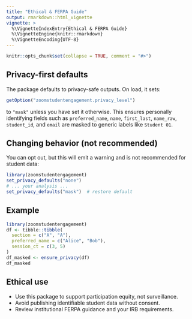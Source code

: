 ```yaml
---
title: "Ethical & FERPA Guide"
output: rmarkdown::html_vignette
vignette: >
  %\VignetteIndexEntry{Ethical & FERPA Guide}
  %\VignetteEngine{knitr::rmarkdown}
  %\VignetteEncoding{UTF-8}
---
```


```r
knitr::opts_chunk$set(collapse = TRUE, comment = "#>")
```

## Privacy-first defaults

The package defaults to privacy-safe outputs. On load, it sets:

```r
getOption("zoomstudentengagement.privacy_level")
```

to `"mask"` unless you have set it otherwise. This ensures personally
identifying fields such as `preferred_name`, `name`, `first_last`, `name_raw`,
`student_id`, and `email` are
masked to generic labels like `Student 01`.

## Changing behavior (not recommended)

You can opt out, but this will emit a warning and is not recommended for
student data:

```r
library(zoomstudentengagement)
set_privacy_defaults("none")
# ... your analysis ...
set_privacy_defaults("mask")  # restore default
```

## Example

```r
library(zoomstudentengagement)
df <- tibble::tibble(
  section = c("A", "A"),
  preferred_name = c("Alice", "Bob"),
  session_ct = c(3, 5)
)
df_masked <- ensure_privacy(df)
df_masked
```

## Ethical use

- Use this package to support participation equity, not surveillance.
- Avoid publishing identifiable student data without consent.
- Review institutional FERPA guidance and your IRB requirements.


